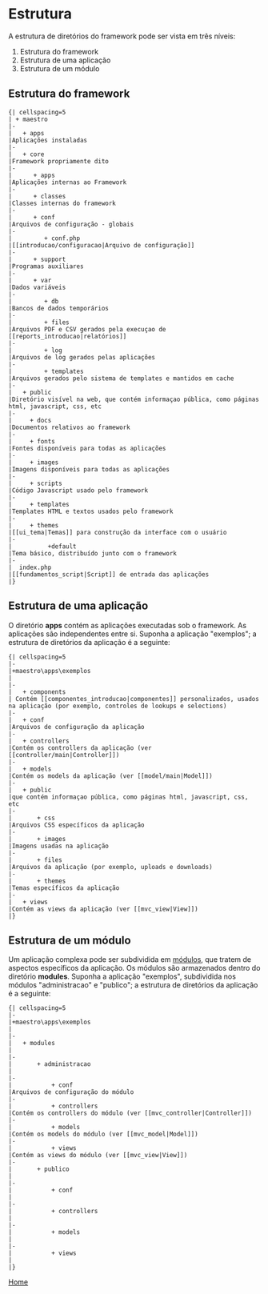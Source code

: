 <text xml:space="preserve">
= Estrutura =

A estrutura de diretórios do framework pode ser vista em três níveis:

# Estrutura do framework
# Estrutura de uma aplicação
# Estrutura de um módulo

== Estrutura do framework ==
<pre>
{| cellspacing=5
| + maestro
|-
|   + apps 
|Aplicações instaladas
|-
|   + core 
|Framework propriamente dito
|-
|      + apps 
|Aplicações internas ao Framework
|-
|      + classes 
|Classes internas do framework
|-
|      + conf 
|Arquivos de configuração - globais
|-
|         + conf.php 
|[[introducao/configuracao|Arquivo de configuração]]
|-
|      + support 
|Programas auxiliares
|-
|      + var 
|Dados variáveis
|-
|         + db 
|Bancos de dados temporários
|-
|         + files 
|Arquivos PDF e CSV gerados pela execuçao de [[reports_introducao|relatórios]]
|-
|         + log 
|Arquivos de log gerados pelas aplicações
|-
|         + templates
|Arquivos gerados pelo sistema de templates e mantidos em cache
|-
|   + public 
|Diretório visível na web, que contém informaçao pública, como páginas html, javascript, css, etc
|-
|     + docs 
|Documentos relativos ao framework
|-
|     + fonts 
|Fontes disponíveis para todas as aplicações
|-
|     + images 
|Imagens disponíveis para todas as aplicações
|-
|     + scripts 
|Código Javascript usado pelo framework
|-
|     + templates 
|Templates HTML e textos usados pelo framework
|-
|     + themes 
|[[ui_tema|Temas]] para construção da interface com o usuário
|-
|          +default 
|Tema básico, distribuído junto com o framework
|-
|  index.php 
|[[fundamentos_script|Script]] de entrada das aplicações
|}
</pre>


== Estrutura de uma aplicação ==

O diretório '''apps''' contém as aplicações executadas sob o framework. As aplicações são independentes entre si. Suponha a aplicação "exemplos"; a estrutura de diretórios da aplicação é a seguinte:

<pre>
{| cellspacing=5
|-
|+maestro\apps\exemplos
|
|-
|   + components
| Contém [[componentes_introducao|componentes]] personalizados, usados na aplicação (por exemplo, controles de lookups e selections)
|-
|   + conf
|Arquivos de configuração da aplicação
|-
|   + controllers
|Contém os controllers da aplicação (ver [[controller/main|Controller]])
|-
|   + models
|Contém os models da aplicação (ver [[model/main|Model]])
|-
|   + public
|que contém informaçao pública, como páginas html, javascript, css, etc
|-
|       + css
|Arquivos CSS específicos da aplicação
|-
|       + images
|Imagens usadas na aplicação
|-
|       + files
|Arquivos da aplicação (por exemplo, uploads e downloads)
|-
|       + themes
|Temas específicos da aplicação
|-
|   + views
|Contém as views da aplicação (ver [[mvc_view|View]])
|}
</pre>

== Estrutura de um módulo ==

Um aplicação complexa pode ser subdividida em [[fundamentos_modulos|módulos]], que tratem de aspectos específicos da aplicação. Os módulos são armazenados dentro do diretório '''modules'''. Suponha a aplicação "exemplos", subdividida nos módulos "administracao" e "publico"; a estrutura de diretórios da aplicação é a seguinte: 

<pre>
{| cellspacing=5
|-
|+maestro\apps\exemplos
|
|-
|   + modules
|
|-
|       + administracao
|
|-
|           + conf 
|Arquivos de configuração do módulo
|-
|           + controllers
|Contém os controllers do módulo (ver [[mvc_controller|Controller]])
|-
|           + models
|Contém os models do módulo (ver [[mvc_model|Model]])
|-
|           + views
|Contém as views do módulo (ver [[mvc_view|View]])
|-
|       + publico
|
|-
|           + conf
|
|-
|           + controllers
|
|-
|           + models
|
|-
|           + views
|
|}
</pre>
[[maestro|Home]]
</text>